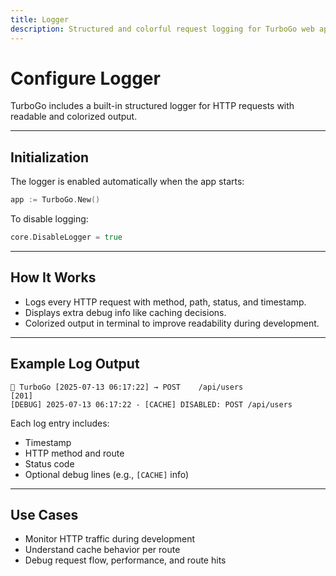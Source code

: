 ```yaml
---
title: Logger
description: Structured and colorful request logging for TurboGo web apps.
---
```


#  Configure Logger

TurboGo includes a built-in structured logger for HTTP requests with readable and colorized output.

---

##  Initialization

The logger is enabled automatically when the app starts:

```go
app := TurboGo.New()
```

To disable logging:

```go
core.DisableLogger = true
```

---

##  How It Works

- Logs every HTTP request with method, path, status, and timestamp.
- Displays extra debug info like caching decisions.
- Colorized output in terminal to improve readability during development.

---

##  Example Log Output

```log
🚀 TurboGo [2025-07-13 06:17:22] → POST    /api/users                [201] 
[DEBUG] 2025-07-13 06:17:22 - [CACHE] DISABLED: POST /api/users
```

Each log entry includes:

- Timestamp
- HTTP method and route
- Status code
- Optional debug lines (e.g., `[CACHE]` info)

---

## Use Cases

- Monitor HTTP traffic during development
- Understand cache behavior per route
- Debug request flow, performance, and route hits

